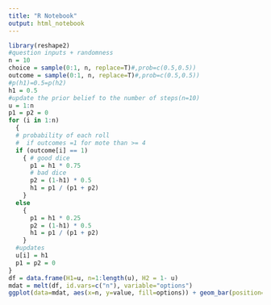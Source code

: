 ```yaml
---
title: "R Notebook"
output: html_notebook
---
```



```r
library(reshape2)
#question inputs + randomness
n = 10
choice = sample(0:1, n, replace=T)#,prob=c(0.5,0.5))
outcome = sample(0:1, n, replace=T)#,prob=c(0.5,0.5))
#p(h1)=0.5=p(h2)
h1 = 0.5
#update the prior belief to the number of steps(n=10)
u = 1:n
p1 = p2 = 0
for (i in 1:n)
  {
  # probability of each roll
  #  if outcomes =1 for mote than >= 4
  if (outcome[i] == 1)
    { # good dice
      p1 = h1 * 0.75
      # bad dice
      p2 = (1-h1) * 0.5 
      h1 = p1 / (p1 + p2)
    }
  else
    {
      p1 = h1 * 0.25
      p2 = (1-h1) * 0.5
      h1 = p1 / (p1 + p2)
    }
  #updates
  u[i] = h1
  p1 = p2 = 0
}
df = data.frame(H1=u, n=1:length(u), H2 = 1- u)
mdat = melt(df, id.vars=c("n"), variable="options")
ggplot(data=mdat, aes(x=n, y=value, fill=options)) + geom_bar(position="fill", stat="identity") + labs(title="Updates of H1 and H2 for 10 time", x="times", y="Probability")
```
